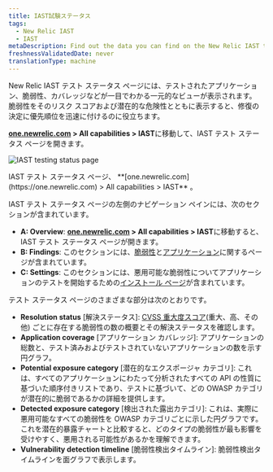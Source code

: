 ```yaml
---
title: IAST試験ステータス
tags:
  - New Relic IAST
  - IAST
metaDescription: Find out the data you can find on the New Relic IAST testing status page.
freshnessValidatedDate: never
translationType: machine
---
```



New Relic IAST テスト ステータス ページには、テストされたアプリケーション、脆弱性、カバレッジなどが一目でわかる一元的なビューが表示されます。 脆弱性をそのリスク スコアおよび潜在的な危険性とともに表示すると、修復の決定に優先順位を迅速に付けるのに役立ちます。

**[one.newrelic.com](https://one.newrelic.com) > All capabilities > IAST**に移動して、IAST テスト ステータス ページを開きます。

<img
  title="IAST testing status page"
  alt="IAST testing status page"
  src={iastSummary}
/>

<figcaption>
  IAST テスト ステータス ページ、 **[one.newrelic.com](https://one.newrelic.com) > All capabilities > IAST** 。
</figcaption>

IAST テスト ステータス ページの左側のナビゲーション ペインには、次のセクションが含まれています。

* **A: Overview**: **[one.newrelic.com](https://one.newrelic.com) > All capabilities > IAST**に移動すると、IAST テスト ステータス ページが開きます。
* **B: Findings**: このセクションには、[脆弱性](/docs/iast/exploitable-vulns/)と[アプリケーション](/docs/iast/applications/)に関するページが含まれています。
* **C: Settings**: このセクションには、悪用可能な脆弱性についてアプリケーションのテストを開始するための[インストール ページ](/docs/iast/install/)が含まれています。

テスト ステータス ページのさまざまな部分は次のとおりです。

* **Resolution status** \[解決ステータス]: [CVSS 重大度スコア](/docs/iast/introduction/#vuln-severity)(重大、高、その他) ごとに存在する脆弱性の数の概要とその解決ステータスを確認します。
* **Application coverage** \[アプリケーション カバレッジ]: アプリケーションの総数と、テスト済みおよびテストされていないアプリケーションの数を示す円グラフ。
* **Potential exposure category** \[潜在的なエクスポージャ カテゴリ]: これは、すべてのアプリケーションにわたって分析されたすべての API の性質に基づいた順序付きリストであり、テストに基づいて、どの OWASP カテゴリが潜在的に脆弱であるかの詳細を提供します。
* **Detected exposure category** \[検出された露出カテゴリ]: これは、実際に悪用可能なすべての脆弱性を OWASP カテゴリごとに示した円グラフです。 これを潜在的暴露チャートと比較すると、どのタイプの脆弱性が最も影響を受けやすく、悪用される可能性があるかを理解できます。
* **Vulnerability detection timeline** \[脆弱性検出タイムライン]: 脆弱性検出タイムラインを面グラフで表示します。
